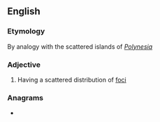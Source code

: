 ==English==

===Etymology===
By analogy with the scattered islands of ''[[Polynesia]]''

===Adjective===
{{en-adj}}

# {{lb|en|medicine|of a disease}} Having a scattered distribution of [[foci]]

===Anagrams===
* {{anagrams|en|a=ceilnopsy|copylines}}